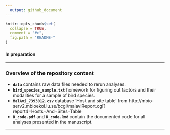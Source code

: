 ```yaml
---
  output: github_document
---
```

  
```r
knitr::opts_chunk$set(
  collapse = TRUE,
  comment = "#>",
  fig.path = "README-"
)
```

#### In preparation

***

### Overview of the repository content

* **`data`** contains raw data files needed to rerun analyses. 
* **`bird_species_sample.txt`** homework for figuring out factors and their modalities for a sample of bird species.
* **`MalAvi_7393012.csv`** database 'Host and site table' from http://mbio-serv2.mbioekol.lu.se/bcgi/malaviReport.cgi?report4=Hosts+And+Sites+Table 
* **`R_code.pdf`** and **`R_code.Rmd`** contain the documented code for all analyses presented in the manuscript. 

***
